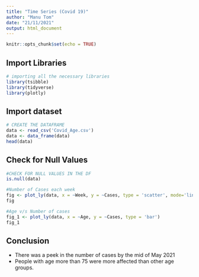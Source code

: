 ```yaml
---
title: "Time Series (Covid 19)"
author: "Manu Tom"
date: "21/11/2021"
output: html_document
---
```


```r
knitr::opts_chunk$set(echo = TRUE)
```

## Import Libraries

```r
# importing all the necessary libraries
library(tsibble)
library(tidyverse)
library(plotly)
```

## Import dataset

```r
# CREATE THE DATAFRAME
data <- read_csv('Covid_Age.csv')
data <- data_frame(data)
head(data)
```

## Check for Null Values

```r
#CHECK FOR NULL VALUES IN THE DF
is.null(data) 
```

```r
#Number of Cases each week
fig <- plot_ly(data, x = ~Week, y = ~Cases, type = 'scatter', mode='lines+markers')
fig
```

```r
#Age v/s Number of cases
fig_1 <- plot_ly(data, x = ~Age, y = ~Cases, type = 'bar')
fig_1
```

## Conclusion
- There was a peek in the number of cases by the mid of May 2021
- People with age more than 75 were more affected than other age groups.

